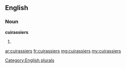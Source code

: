 ==English==

===Noun===
'''cuirassiers'''

# {{plural of|cuirassier}}

[[Category:English plurals]]

[[ar:cuirassiers]]
[[fr:cuirassiers]]
[[mg:cuirassiers]]
[[my:cuirassiers]]